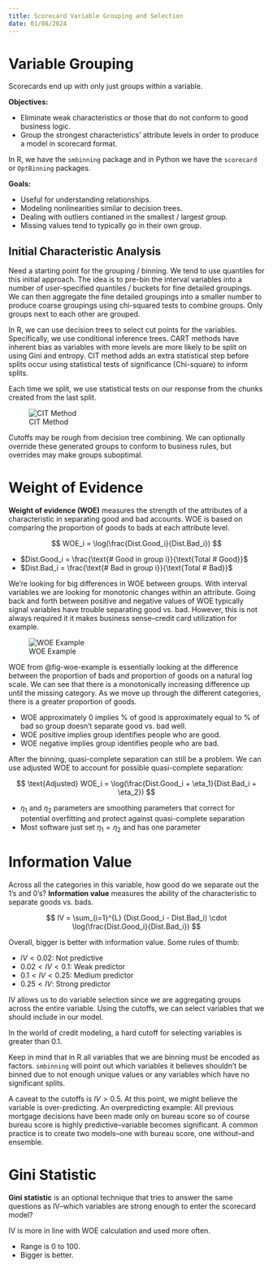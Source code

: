 ```yaml
---
title: Scorecard Variable Grouping and Selection
date: 01/08/2024
---
```


# Variable Grouping

Scorecards end up with only just groups within a variable.

**Objectives:**

-   Eliminate weak characteristics or those that do not conform to good business logic.
-   Group the strongest characteristics' attribute levels in order to produce a model in scorecard format.

In R, we have the `smbinning` package and in Python we have the `scorecard` or `OptBinning` packages.

**Goals:**

-   Useful for understanding relationships.
-   Modeling nonlinearities similar to decision trees.
-   Dealing with outliers contianed in the smallest / largest group.
-   Missing values tend to typically go in their own group. 

## Initial Characteristic Analysis

Need a starting point for the grouping / binning. We tend to use quantiles for this initial approach. The idea is to pre-bin the interval variables into a number of user-specified quantiles / buckets for fine detailed groupings. We can then aggregate the fine detailed groupings into a smaller number to produce coarse groupings using chi-squared tests to combine groups. Only groups next to each other are grouped.

In R, we can use decision trees to select cut points for the variables. Specifically, we use conditional inference trees. CART methods have inherent bias as variables with more levels are more likely to be split on using Gini and entropy. CIT method adds an extra statistical step before splits occur using statistical tests of significance (Chi-square) to inform splits.

Each time we split, we use statistical tests on our response from the chunks created from the last split. 

![CIT Method](images/cit-method.png){#fig-cit-method}

Cutoffs may be rough from decision tree combining. We can optionally override these generated groups to conform to business rules, but overrides may make groups suboptimal.

# Weight of Evidence

**Weight of evidence (WOE)** measures the strength of the attributes of a characteristic in separating good and bad accounts. WOE is based on comparing the proportion of goods to bads at each attribute level.

$$
WOE_i = \log(\frac{Dist.Good_i}{Dist.Bad_i})
$$

-   $Dist.Good_i = \frac{\text{# Good in group i}}{\text{Total # Good}}$
-   $Dist.Bad_i = \frac{\text{# Bad in group i}}{\text{Total # Bad}}$

We're looking for big differences in WOE between groups. With interval variables we are looking for monotonic changes within an attribute. Going back and forth between positive and negative values of WOE typically signal variables have trouble separating good vs. bad. However, this is not always required it it makes business sense--credit card utilization for example.

![WOE Example](images/woe-example.png){#fig-woe-example}

WOE from @fig-woe-example is essentially looking at the difference between the proportion of bads and proportion of goods on a natural log scale. We can see that there is a monotonically increasing difference up until the missing category. As we move up through the different categories, there is a greater proportion of goods.

-   WOE approximately 0 implies % of good is approximately equal to % of bad so group doesn't separate good vs. bad well.
-   WOE positive implies group identifies people who are good.
-   WOE negative implies group identifies people who are bad.

After the binning, quasi-complete separation can still be a problem. We can use adjusted WOE to account for possible quasi-complete separation:

$$
\text{Adjusted} WOE_i = \log(\frac{Dist.Good_i + \eta_1}{Dist.Bad_i + \eta_2})
$$

-   $\eta_1$ and $\eta_2$ parameters are smoothing parameters that correct for potential overfitting and protect against quasi-complete separation
-   Most software just set $\eta_1 = \eta_2$ and has one parameter

# Information Value

Across all the categories in this variable, how good do we separate out the 1's and 0's? **Information value** measures the ability of the characteristic to separate goods vs. bads.

$$
IV = \sum_{i=1}^{L} (Dist.Good_i - Dist.Bad_i) \cdot \log(\frac{Dist.Good_i}{Dist.Bad_i})
$$

Overall, bigger is better with information value. Some rules of thumb:

-   $IV < 0.02$: Not predictive
-   $0.02 < IV < 0.1$: Weak predictor
-   $0.1 < IV < 0.25$: Medium predictor
-   $0.25 < IV$: Strong predictor

IV allows us to do variable selection since we are aggregating groups across the entire variable. Using the cutoffs, we can select variables that we should include in our model.

In the world of credit modeling, a hard cutoff for selecting variables is greater than 0.1.

Keep in mind that in R all variables that we are binning must be encoded as factors. `smbinning` will point out which variables it believes shouldn't be binned due to not enough unique values or any variables which have no significant splits.

A caveat to the cutoffs is $IV > 0.5$. At this point, we might believe the variable is over-predicting. An overpredicting example: All previous mortgage decisions have been made only on bureau score so of course bureau score is highly predictive--variable becomes significant. A common practice is to create two models--one with bureau score, one without--and ensemble.

# Gini Statistic

**Gini statistic** is an optional technique that tries to answer the same questions as IV--which variables are strong enough to enter the scorecard model?

IV is more in line with WOE calculation and used more often.

-   Range is 0 to 100.
-   Bigger is better.